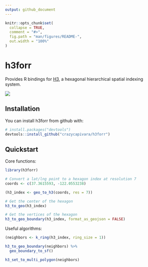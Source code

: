 ```yaml
---
output: github_document
---
```


<!-- README.md is generated from README.Rmd. Please edit that file -->

```r
knitr::opts_chunk$set(
  collapse = TRUE,
  comment = "#>",
  fig.path = "man/figures/README-",
  out.width = "100%"
)
```
# h3forr

Provides R bindings for [H3](https://uber.github.io/h3/), a hexagonal hierarchical spatial indexing system.

![](man/figures/README-road-safety.png)

## Installation

You can install h3forr from github with:

``` r
# install.packages("devtools")
devtools::install_github("crazycapivara/h3forr")
```

## Quickstart

Core functions:

```r
library(h3forr)

# Convert a lat/lng point to a hexagon index at resolution 7
coords <- c(37.3615593, -122.0553238)

(h3_index <- geo_to_h3(coords, res = 7))

# Get the center of the hexagon
h3_to_geo(h3_index)

# Get the vertices of the hexagon
h3_to_geo_boundary(h3_index, format_as_geojson = FALSE)
```

Useful algorithms:

```r
(neighbors <- k_ring(h3_index, ring_size = 1))

h3_to_geo_boundary(neighbors) %>%
  geo_boundary_to_sf()

h3_set_to_multi_polygon(neighbors)
```
